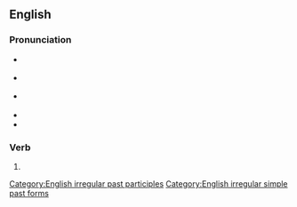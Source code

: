 {{also|Fought}}
==English==

===Pronunciation===
* {{a|UK}} {{IPA|en|/fɔːt/}}
* {{a|US}} {{IPA|en|/fɔt/}}
* {{a|cot-caught}} {{IPA|en|/fɑt/}}
* {{audio|en|en-us-fought.ogg|Audio (US)}}
* {{rhymes|en|ɔːt}}

===Verb===
{{head|en|verb form}}

# {{en-past of|fight}}

[[Category:English irregular past participles]]
[[Category:English irregular simple past forms]]